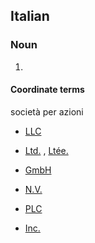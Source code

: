 {{also|spa|Spa|spá}}
==Italian==

===Noun===
{{head|it|noun}} {{f|inv}}

# {{abbreviation of|società per azioni|lang=it}} {{gloss|public limited company, PLC}}

====Coordinate terms====
; società per azioni
* [[LLC]] {{qualifier|English}}
* {{sense|Canada}} [[Ltd.]] {{qualifier|English}} , [[Ltée.]] {{qualifier|French}}
* {{sense|Germany}} [[GmbH]] {{qualifier|German}}
* {{sense|Netherlands}} [[N.V.]] {{qualifier|Dutch}}
* {{sense|UK}} [[PLC]] {{qualifier|English}}
* {{sense|USA}} [[Inc.]] {{qualifier|English}}